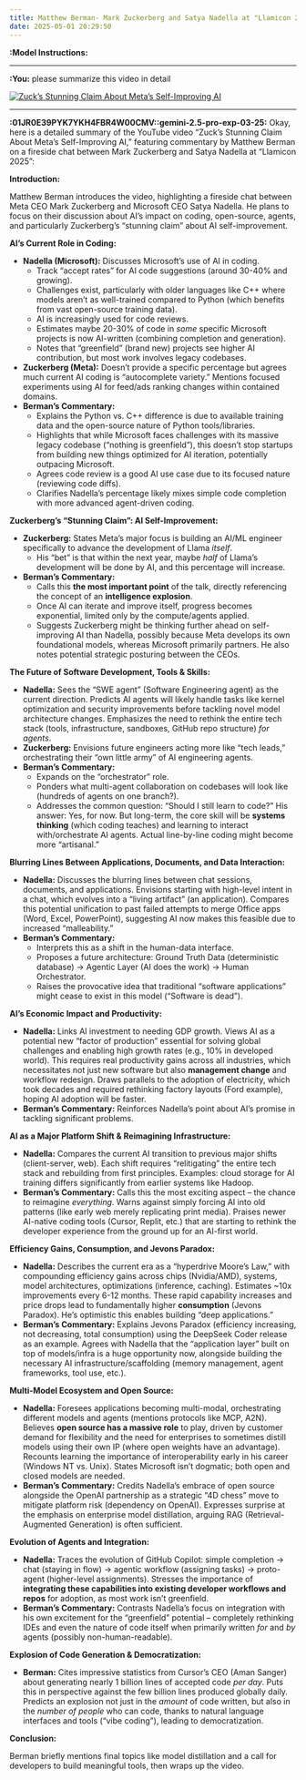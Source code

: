 ```yaml
---
title: Matthew Berman- Mark Zuckerberg and Satya Nadella at "Llamicon 2025"
date: 2025-05-01 20:29:50
---
```


**:Model Instructions:** 

  ---

  
**:You:** please summarize this video in detail

[![Zuck’s Stunning Claim About Meta’s Self-Improving AI](https://i.ytimg.com/vi/2o5V6SVl7k0/maxresdefault.jpg)](https://www.youtube.com/watch?v=2o5V6SVl7k0)

---

**:01JR0E39PYK7YKH4FBR4W00CMV::gemini-2.5-pro-exp-03-25:** Okay, here is a detailed summary of the YouTube video "Zuck’s Stunning Claim About Meta’s Self-Improving AI," featuring commentary by Matthew Berman on a fireside chat between Mark Zuckerberg and Satya Nadella at "Llamicon 2025":

**Introduction:**

Matthew Berman introduces the video, highlighting a fireside chat between Meta CEO Mark Zuckerberg and Microsoft CEO Satya Nadella. He plans to focus on their discussion about AI's impact on coding, open-source, agents, and particularly Zuckerberg's "stunning claim" about AI self-improvement.

**AI's Current Role in Coding:**

*   **Nadella (Microsoft):** Discusses Microsoft's use of AI in coding.
    *   Track "accept rates" for AI code suggestions (around 30-40% and growing).
    *   Challenges exist, particularly with older languages like C++ where models aren't as well-trained compared to Python (which benefits from vast open-source training data).
    *   AI is increasingly used for code reviews.
    *   Estimates maybe 20-30% of code in *some* specific Microsoft projects is now AI-written (combining completion and generation).
    *   Notes that "greenfield" (brand new) projects see higher AI contribution, but most work involves legacy codebases.
*   **Zuckerberg (Meta):** Doesn't provide a specific percentage but agrees much current AI coding is "autocomplete variety." Mentions focused experiments using AI for feed/ads ranking changes within contained domains.
*   **Berman's Commentary:**
    *   Explains the Python vs. C++ difference is due to available training data and the open-source nature of Python tools/libraries.
    *   Highlights that while Microsoft faces challenges with its massive legacy codebase ("nothing is greenfield"), this doesn't stop startups from building new things optimized for AI iteration, potentially outpacing Microsoft.
    *   Agrees code review is a good AI use case due to its focused nature (reviewing code diffs).
    *   Clarifies Nadella's percentage likely mixes simple code completion with more advanced agent-driven coding.

**Zuckerberg's "Stunning Claim": AI Self-Improvement:**

*   **Zuckerberg:** States Meta's major focus is building an AI/ML engineer specifically to advance the development of Llama *itself*.
    *   His "bet" is that within the next year, maybe *half* of Llama's development will be done by AI, and this percentage will increase.
*   **Berman's Commentary:**
    *   Calls this **the most important point** of the talk, directly referencing the concept of an **intelligence explosion**.
    *   Once AI can iterate and improve itself, progress becomes exponential, limited only by the compute/agents applied.
    *   Suggests Zuckerberg might be thinking further ahead on self-improving AI than Nadella, possibly because Meta develops its own foundational models, whereas Microsoft primarily partners. He also notes potential strategic posturing between the CEOs.

**The Future of Software Development, Tools & Skills:**

*   **Nadella:** Sees the "SWE agent" (Software Engineering agent) as the current direction. Predicts AI agents will likely handle tasks like kernel optimization and security improvements before tackling novel model architecture changes. Emphasizes the need to rethink the entire tech stack (tools, infrastructure, sandboxes, GitHub repo structure) *for agents*.
*   **Zuckerberg:** Envisions future engineers acting more like "tech leads," orchestrating their "own little army" of AI engineering agents.
*   **Berman's Commentary:**
    *   Expands on the "orchestrator" role.
    *   Ponders what multi-agent collaboration on codebases will look like (hundreds of agents on one branch?).
    *   Addresses the common question: "Should I still learn to code?" His answer: Yes, for now. But long-term, the core skill will be **systems thinking** (which coding teaches) and learning to interact with/orchestrate AI agents. Actual line-by-line coding might become more "artisanal."

**Blurring Lines Between Applications, Documents, and Data Interaction:**

*   **Nadella:** Discusses the blurring lines between chat sessions, documents, and applications. Envisions starting with high-level intent in a chat, which evolves into a "living artifact" (an application). Compares this potential unification to past failed attempts to merge Office apps (Word, Excel, PowerPoint), suggesting AI now makes this feasible due to increased "malleability."
*   **Berman's Commentary:**
    *   Interprets this as a shift in the human-data interface.
    *   Proposes a future architecture: Ground Truth Data (deterministic database) -> Agentic Layer (AI does the work) -> Human Orchestrator.
    *   Raises the provocative idea that traditional "software applications" might cease to exist in this model ("Software is dead").

**AI's Economic Impact and Productivity:**

*   **Nadella:** Links AI investment to needing GDP growth. Views AI as a potential new "factor of production" essential for solving global challenges and enabling high growth rates (e.g., 10% in developed world). This requires real productivity gains across all industries, which necessitates not just new software but also **management change** and workflow redesign. Draws parallels to the adoption of electricity, which took decades and required rethinking factory layouts (Ford example), hoping AI adoption will be faster.
*   **Berman's Commentary:** Reinforces Nadella's point about AI's promise in tackling significant problems.

**AI as a Major Platform Shift & Reimagining Infrastructure:**

*   **Nadella:** Compares the current AI transition to previous major shifts (client-server, web). Each shift requires "relitigating" the entire tech stack and rebuilding from first principles. Examples: cloud storage for AI training differs significantly from earlier systems like Hadoop.
*   **Berman's Commentary:** Calls this the most exciting aspect – the chance to reimagine *everything*. Warns against simply forcing AI into old patterns (like early web merely replicating print media). Praises newer AI-native coding tools (Cursor, Replit, etc.) that are starting to rethink the developer experience from the ground up for an AI-first world.

**Efficiency Gains, Consumption, and Jevons Paradox:**

*   **Nadella:** Describes the current era as a "hyperdrive Moore's Law," with compounding efficiency gains across chips (Nvidia/AMD), systems, model architectures, optimizations (inference, caching). Estimates ~10x improvements every 6-12 months. These rapid capability increases and price drops lead to fundamentally higher **consumption** (Jevons Paradox). He's optimistic this enables building "deep applications."
*   **Berman's Commentary:** Explains Jevons Paradox (efficiency increasing, not decreasing, total consumption) using the DeepSeek Coder release as an example. Agrees with Nadella that the "application layer" built on top of models/infra is a huge opportunity now, alongside building the necessary AI infrastructure/scaffolding (memory management, agent frameworks, tool use, etc.).

**Multi-Model Ecosystem and Open Source:**

*   **Nadella:** Foresees applications becoming multi-modal, orchestrating different models and agents (mentions protocols like MCP, A2N). Believes **open source has a massive role** to play, driven by customer demand for flexibility and the need for enterprises to sometimes distill models using their own IP (where open weights have an advantage). Recounts learning the importance of interoperability early in his career (Windows NT vs. Unix). States Microsoft isn't dogmatic; both open and closed models are needed.
*   **Berman's Commentary:** Credits Nadella's embrace of open source alongside the OpenAI partnership as a strategic "4D chess" move to mitigate platform risk (dependency on OpenAI). Expresses surprise at the emphasis on enterprise model distillation, arguing RAG (Retrieval-Augmented Generation) is often sufficient.

**Evolution of Agents and Integration:**

*   **Nadella:** Traces the evolution of GitHub Copilot: simple completion -> chat (staying in flow) -> agentic workflow (assigning tasks) -> proto-agent (higher-level assignments). Stresses the importance of **integrating these capabilities into existing developer workflows and repos** for adoption, as most work isn't greenfield.
*   **Berman's Commentary:** Contrasts Nadella's focus on integration with his own excitement for the "greenfield" potential – completely rethinking IDEs and even the nature of code itself when primarily written *for* and *by* agents (possibly non-human-readable).

**Explosion of Code Generation & Democratization:**

*   **Berman:** Cites impressive statistics from Cursor's CEO (Aman Sanger) about generating nearly 1 billion lines of accepted code *per day*. Puts this in perspective against the few billion lines produced globally daily. Predicts an explosion not just in the *amount* of code written, but also in the *number of people* who can code, thanks to natural language interfaces and tools ("vibe coding"), leading to democratization.

**Conclusion:**

Berman briefly mentions final topics like model distillation and a call for developers to build meaningful tools, then wraps up the video.

